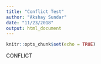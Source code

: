 ```yaml
---
title: "Conflict Test"
author: "Akshay Sundar"
date: "11/23/2018"
output: html_document
---
```


```r
knitr::opts_chunk$set(echo = TRUE)
```
CONFLICT